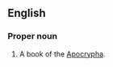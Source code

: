 ==English==
{{swp}}

===Proper noun===
{{en-prop|head={{1|song}} of the {{1|three}} {{1|holy}} [[child|Children]]}}

# {{lb|en|biblical}} A book of the [[Apocrypha]].